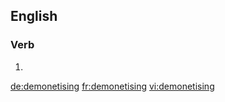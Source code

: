 
==English==

===Verb===
{{head|en|present participle}}

# {{present participle of|demonetise|lang=en|nocat=1}}

[[de:demonetising]]
[[fr:demonetising]]
[[vi:demonetising]]